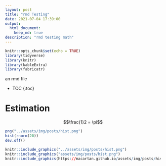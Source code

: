 ```yaml
---
layout: post
title: "rmd Testing"
date: 2021-07-04 17:39:00
output: 
  html_document:
    keep_md: true
description: "rmd testing math"
---
```


```r
knitr::opts_chunk$set(echo = TRUE)
library(tidyverse)
library(knitr)
library(kableExtra)
library(fabricatr)
```

<!-- Frequent Worries about RCTs: Questions and Answers -->
<!-- Author: Macartan Humphreys -->

an rmd file

* TOC
{:toc}

# Estimation


$$\frac{1}2 = \pi$$

```r
png("../assets/img/posts/hist.png")
hist(rnorm(20))
dev.off()
```

```r
knitr::include_graphics("../assets/img/posts/hist.png")
knitr::include_graphics("assets/img/posts/hist.png")
knitr::include_graphics(https://macartan.github.io/assets/img/posts/hist.jpg)

```
